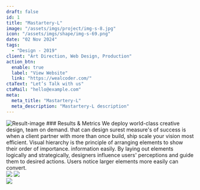---
draft: false
id: 1
title: "Mastartery-L"
image: "/assets/imgs/project/img-s-8.jpg"
icon: "/assets/imgs/shape/img-s-69.png"
date: "02 Nov 2024"
tags:
  - "Design - 2019"
client: "Art Direction, Web Design, Production"
action_btn:
  enable: true
  label: "View Website"
  link: "https://wealcoder.com/"
ctaText: "Let’s Talk with us"
ctaMail: "hello@example.com"
meta:
  meta_title: "Mastartery-L"
  meta_description: "Mastartery-L description"
---

<Statement title="Problem Statement" description="We drive into your business dream in order bring to the surface underlying value that your brand create for its customers."/>
<img className="w-full" alt="Result-image" src="/assets/imgs/gallery/img-s-100.jpg" /> 
### Results & Metrics
We deploy world-class creative design, team on demand. that can design surest measure's of success is when a client partner with more than once 
build, ship scale your vision most efficient. Visual hierarchy is the principle of arranging
elements to show their order of importance. information easily. By laying out elements logically
and strategically, designers influence users' perceptions and guide them to desired actions. Users
notice larger elements more easily can convert.

<div className="font-primary mt-[33px]  grid grid-cols-1 md:grid-cols-4">
<ResultBox value="$25-$30" title="Cost per lead each month on non-branded keywords."/>
<ResultBox value="$120-$160" title="Total leads generated each month"/>
<ResultBox value="66%" title="CPercentage of leads from mobile devices."/>
<ResultBox value="143%" title="Increase in overall revenue since switching to Coozmoo"/>
</div>

<div className="pt-[60px] xl:pt-[130px] grid grid-cols-2 gap-[10px] lg:gap-[30px]">
  <img src="/assets/imgs/gallery/img-s-101.jpg" className="object-cover w-full h-full"/>
  <img src="/assets/imgs/gallery/img-s-102.jpg" className="object-cover w-full h-full"/>
</div>
<img src="/assets/imgs/gallery/img-s-103.jpg" className="object-cover w-full h-full mt-[30px]"/>